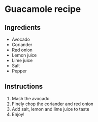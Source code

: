 # Guacamole recipe

## Ingredients

- Avocado  
- Coriander  
- Red onion  
- Lemon juice
- Lime juice  
- Salt  
- Pepper

## Instructions

1. Mash the avocado
2. Finely chop the coriander and red onion
3. Add salt, lemon and lime juice to taste  
4. Enjoy!
